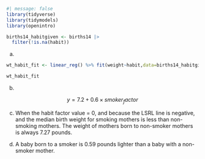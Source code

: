 ```r
#| message: false
library(tidyverse)
library(tidymodels)
library(openintro)
```

```r
births14_habitgiven <- births14 |>
  filter(!is.na(habit))
```

a.  

```r
wt_habit_fit <- linear_reg() %>% fit(weight~habit,data=births14_habitgiven)

wt_habit_fit
```

b.  

$$ y = 7.2 + 0.6\times smoker_factor $$

c.  When the habit factor value = 0, and because the LSRL line is negative, and the median birth weight for smoking mothers is less than non-smoking mothers. The weight of mothers born to non-smoker mothers is always 7.27 pounds. 

d.  A baby born to a smoker is 0.59 pounds lighter than a baby with a non-smoker mother. 
